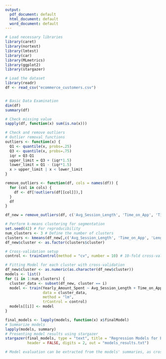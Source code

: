 ---
output:
  pdf_document: default
  html_document: default
  word_document: default
---
```{r 1}
# Load necessary libraries
library(caret)
library(nortest)
library(lmtest)
library(car)
library(MLmetrics)
library(ggplot2)
library(stargazer)

# Load the dataset
library(readr)
df <- read_csv("ecommerce_customers.csv")


# Basic Data Examination
dim(df)
summary(df)

# Check missing value
sapply(df, function(x) sum(is.na(x)))

# Check and remove outliers
# Outlier removal functions 
outliers <- function(x) {
  Q1 <- quantile(x, probs=.25)
  Q3 <- quantile(x, probs=.75)
  iqr = Q3-Q1
  upper_limit = Q3 + (iqr*1.5)
  lower_limit = Q1 - (iqr*1.5)
  x > upper_limit | x < lower_limit
}

remove_outliers <- function(df, cols = names(df)) {
  for (col in cols) {
    df <- df[!outliers(df[[col]]),]
  }
  df
}

df_new = remove_outliers(df, c('Avg_Session_Length', 'Time_on_App', 'Time_on_Website', 'Length_of_Membership', 'Yearly_Amount_Spent'))

# Perform k-means clustering for segmentation
set.seed(42) # For reproducibility
num_clusters <- 3 # Define the number of clusters
clusters <- kmeans(df_new[,c('Avg_Session_Length', 'Time_on_App', 'Length_of_Membership')], centers = num_clusters, nstart = 25)
df_new$cluster <- as.factor(clusters$cluster)

# Cross-validation setup
control <- trainControl(method = "cv", number = 10) # 10-fold cross-validation

# Fitting Model for each cluster with cross-validation
df_new$cluster <- as.numeric(as.character(df_new$cluster))
models <- list()
for (i in 1:num_clusters) {
  cluster_data <- subset(df_new, cluster == i)
  model <- train(Yearly_Amount_Spent ~ Avg_Session_Length + Time_on_App + Length_of_Membership, 
                 data = cluster_data, 
                 method = "lm", 
                 trControl = control)
  models[[i]] <- model
}

final_models <- lapply(models, function(x) x$finalModel)
# Summarize models 
lapply(models, summary)
# Presenting model results using stargazer
stargazer(final_models, type = "text", title = "Regression Models for E-Commerce Customer Segments",
          header = FALSE, digits = 2, out = "models_results.txt")

# Model evaluation can be extracted from the models' summaries, as cross-validation scores are included
```

